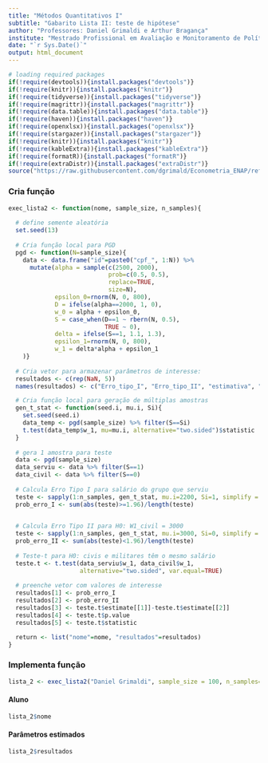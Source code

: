 ```yaml
---
title: "Métodos Quantitativos I"
subtitle: "Gabarito Lista II: teste de hipótese"
author: "Professores: Daniel Grimaldi e Arthur Bragança"
institute: "Mestrado Profissional em Avaliação e Monitoramento de Políticas Públicas"
date: "`r Sys.Date()`"
output: html_document
---
```


```r
# loading required packages
if(!require(devtools)){install.packages("devtools")}
if(!require(knitr)){install.packages("knitr")}
if(!require(tidyverse)){install.packages("tidyverse")}
if(!require(magrittr)){install.packages("magrittr")}
if(!require(data.table)){install.packages("data.table")}
if(!require(haven)){install.packages("haven")}
if(!require(openxlsx)){install.packages("openxlsx")}
if(!require(stargazer)){install.packages("stargazer")}
if(!require(knitr)){install.packages("knitr")}
if(!require(kableExtra)){install.packages("kableExtra")}
if(!require(formatR)){install.packages("formatR")}
if(!require(extraDistr)){install.packages("extraDistr")}
source("https://raw.githubusercontent.com/dgrimald/Econometria_ENAP/refs/heads/main/Tema%20Beamer/themes_enap.R")
```

### Cria função

```r
exec_lista2 <- function(nome, sample_size, n_samples){
  
  # define semente aleatória
  set.seed(13)
  
  # Cria função local para PGD
  pgd <- function(N=sample_size){
    data <- data.frame("id"=paste0("cpf_", 1:N)) %>% 
      mutate(alpha = sample(c(2500, 2000),
                            prob=c(0.5, 0.5),
                            replace=TRUE,
                            size=N),
             epsilon_0=rnorm(N, 0, 800),
             D = ifelse(alpha==2000, 1, 0),
             w_0 = alpha + epsilon_0,
             S = case_when(D==1 ~ rbern(N, 0.5),
                           TRUE ~ 0),
             delta = ifelse(S==1, 1.1, 1.3),
             epsilon_1=rnorm(N, 0, 800),
             w_1 = delta*alpha + epsilon_1
    )}
  
  # Cria vetor para armazenar parâmetros de interesse:
  resultados <- c(rep(NaN, 5))
  names(resultados) <- c("Erro_tipo_I", "Erro_tipo_II", "estimativa", "p-valor", "estatistic-t")

  # Cria função local para geração de múltiplas amostras
  gen_t_stat <- function(seed.i, mu.i, Si){
    set.seed(seed.i) 
    data_temp <- pgd(sample_size) %>% filter(S==Si)
    t.test(data_temp$w_1, mu=mu.i, alternative="two.sided")$statistic
  }
    
  # gera 1 amostra para teste
  data <- pgd(sample_size)
  data_serviu <- data %>% filter(S==1)
  data_civil <- data %>% filter(S==0)
  
  # Calcula Erro Tipo I para salário do grupo que serviu
  teste <- sapply(1:n_samples, gen_t_stat, mu.i=2200, Si=1, simplify = TRUE)
  prob_erro_I <- sum(abs(teste)>=1.96)/length(teste)

  
  # Calcula Erro Tipo II para H0: W1_civil = 3000
  teste <- sapply(1:n_samples, gen_t_stat, mu.i=3000, Si=0, simplify = TRUE)
  prob_erro_II <- sum(abs(teste)<1.96)/length(teste)
  
  # Teste-t para H0: civis e militares têm o mesmo salário
  teste.t <- t.test(data_serviu$w_1, data_civil$w_1, 
                    alternative="two.sided", var.equal=TRUE)
  
  # preenche vetor com valores de interesse
  resultados[1] <- prob_erro_I
  resultados[2] <- prob_erro_II
  resultados[3] <- teste.t$estimate[[1]]-teste.t$estimate[[2]]
  resultados[4] <- teste.t$p.value
  resultados[5] <- teste.t$statistic

  return <- list("nome"=nome, "resultados"=resultados)
}
```

### Implementa função

```r
lista_2 <- exec_lista2("Daniel Grimaldi", sample_size = 100, n_samples=100)
```

#### Aluno

```r
lista_2$nome
```

#### Parâmetros estimados

```r
lista_2$resultados
```
